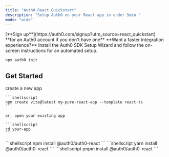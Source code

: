 ```yaml
---
title: "Auth0 React Quickstart"
description: "Setup Auth0 on your React app in under 5min "
mode: "wide"
---
```


<Tip>
  [**Sign up**](https://auth0.com/signup?utm_source=react_quickstart) **for an Auth0 account if you don't have one**
</Tip>

<Accordion title="SDK Setup Wizard" defaultOpen icon="person-running-fast" iconType="sharp-solid">
  **Want a faster integration experience?** Install the Auth0 SDK Setup Wizard and follow the on-screen instructions for an automated setup.

  ```shellscript
  npx auth0 init
  ```
</Accordion>

## Get Started

<Steps>
  <Step title="Setup your app" stepNumber={1}>
    create a new app

    ```shellscript
    npm create vite@latest my-pure-react-app --template react-ts
    ```

    or, open your existing app

    ```shellscript
    cd your-app
    ```
  </Step>
  <Step title="Install the SDK" stepNumber={2}>
    <Tabs>
      <Tab title="npm">
        ```shellscript
        npm install @auth0/auth0-react
        ```
      </Tab>
      <Tab title="yarn">
        ```shellscript
        yarn install @auth0/auth0-react
        ```
      </Tab>
      <Tab title="pnpm">
        ```shellscript
        pnpm install @auth0/auth0-react
        ```
      </Tab>
    </Tabs>
  </Step>
  <Step title="Add the provider" stepNumber={3}>
    
  </Step>
</Steps>